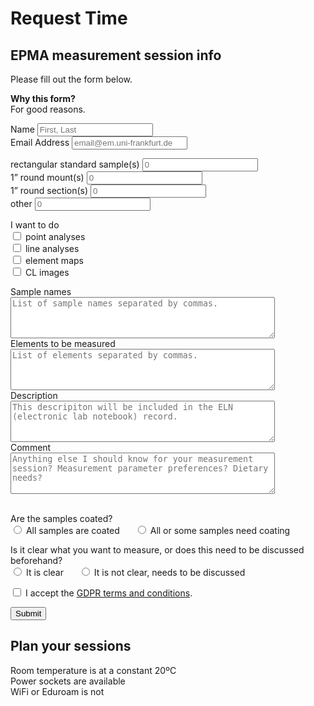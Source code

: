 # Request Time

## EPMA measurement session info
Please fill out the form below.

**Why this form?**  
For good reasons.

<form id="epma_measurement_info" action="https://formspree.io/f/xkgnnvnz" method="POST">

  <label for="Name">Name</label>
  <input type="name" name="name" id="email-address" placeholder="First, Last" required=""><br>
  <label for="email-address">Email Address</label>
  <input type="email" name="_replyto" id="email-address" placeholder="email@em.uni-frankfurt.de" required="">
  
  <label for="rss">rectangular standard sample(s)</label>
  <input type="number" name="rectangular_standard_sample(s)" id="rss" placeholder="0" required=""><br>
  <label for="1irm">1" round mount(s)</label>
  <input type="number" name="1_inch_round_mount(s)" id="1irm" placeholder="0" required=""><br>
  <label for="1irs">1" round section(s)</label>
  <input type="number" name="1_inch_round_section(s)" id="1irs" placeholder="0" required=""><br>
  <label for="other">other</label>
  <input type="number" name="other" id="other" placeholder="0" required="">

  <label>I want to do</label><br>
  <label for="point_analyses">
      <input type="checkbox" id="point_analyses" name="point_analyses" value="point_analyses">
      point analyses
  </label><br>
  <label for="line_analyses">
      <input type="checkbox" id="line_analyses" name="line_analyses" value="line_analyses">
      line analyses
  </label><br>
  <label for="element_maps">
      <input type="checkbox" id="element_maps" name="element_maps" value="element_maps">
      element maps
  </label><br>
  <label for="cl_images">
      <input type="checkbox" id="cl_images" name="cl_images" value="cl_images">
      CL images
  </label><br>

  <label for="sample_names">Sample names</label><br>
  <textarea id="sample_names" name="sample_names" rows="4" cols="50" placeholder="List of sample names separated by commas." required=""></textarea><br>
  <label for="elements">Elements to be measured</label><br>
  <textarea id="elements" name="elements" rows="4" cols="50" placeholder="List of elements separated by commas." required=""></textarea><br>
  <label for="description">Description</label><br>
  <textarea id="description" name="description" rows="4" cols="50" placeholder="This descripiton will be included in the ELN (electronic lab notebook) record."  required=""></textarea><br>
  <label for="comment">Comment</label><br>
  <textarea id="comment" name="comment" rows="4" cols="50" placeholder="Anything else I should know for your measurement session? Measurement parameter preferences? Dietary needs?"></textarea><br>
  <label>Are the samples coated?</label><br>
  <label for="all_coated">
  <label for="yes" style="display: inline-block; margin-right: 20px;">
    <input type="radio" id="all_coated" name="all_coated" value="all_coated" required>
    All samples are coated
  </label>
  <label for="no" style="display: inline-block; margin-right: 20px;">
    <input type="radio" id="all_coated" name="all_coated" value="all_coated" required>
    All or some samples need coating
  </label><br>

  <label>Is it clear what you want to measure, or does this need to be discussed beforehand?</label><br>
  <label for="clear_what_to_do">
  <label for="yes" style="display: inline-block; margin-right: 20px;">
    <input type="radio" id="clear_what_to_do" name="clear_what_to_do" value="clear_what_to_do" required>
    It is clear
  </label>
  <label for="no" style="display: inline-block; margin-right: 20px;">
    <input type="radio" id="clear_what_to_do" name="clear_what_to_do" value="clear_what_to_do" required>
    It is not clear, needs to be discussed
  </label><br>


  <label for="gdpr">
    <input type="checkbox" id="gdpr" name="gdpr" value="gdpr" required="">
    I accept the <a href="https://gdpr-info.eu" target="_blank">GDPR terms and conditions</a>.
  </label><br>

  <input type="submit" value="Submit">
</form>

<p id="thankYouMessage" style="display:none;">Danke für Deinen Beitrag.</p>

## Plan your sessions
Room temperature is at a constant 20ºC  
Power sockets are available  
WiFi or Eduroam is not  


  <!--
  Dropdown menu
  <label for="1irs">
  <select name="state" required="">
    <option value="" selected="" disabled="">sample type</option>
    <option value="rss">rectangular standard sample</option>
    <option value="1irm">1" round mount</option>
    <option value="1irs">1" round section</option>
    <option value="other">other</option>
  </select> -->